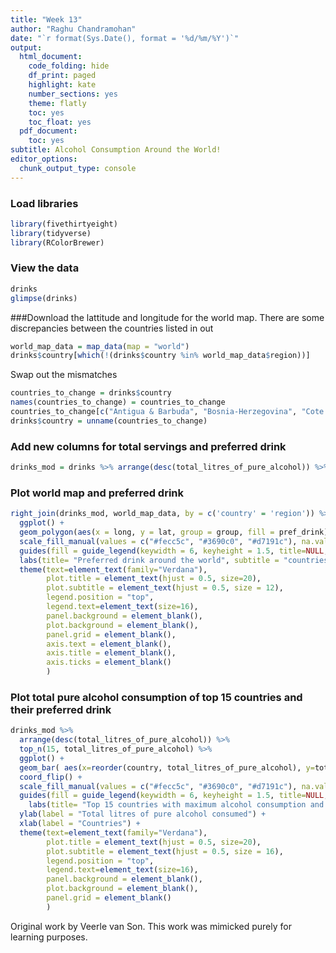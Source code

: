 ```yaml
---
title: "Week 13"
author: "Raghu Chandramohan"
date: "`r format(Sys.Date(), format = '%d/%m/%Y')`"
output:
  html_document:
    code_folding: hide
    df_print: paged
    highlight: kate
    number_sections: yes
    theme: flatly
    toc: yes
    toc_float: yes
  pdf_document:
    toc: yes
subtitle: Alcohol Consumption Around the World!
editor_options:
  chunk_output_type: console
---
```


### Load libraries

```r
library(fivethirtyeight)
library(tidyverse)
library(RColorBrewer)
```

### View the data
```r
drinks
glimpse(drinks)
```

###Download the lattitude and longitude for the world map.
There are some discrepancies between the countries listed in out 
```r
world_map_data = map_data(map = "world")
drinks$country[which(!(drinks$country %in% world_map_data$region))]
```

Swap out the mismatches
```r
countries_to_change = drinks$country
names(countries_to_change) = countries_to_change
countries_to_change[c("Antigua & Barbuda", "Bosnia-Herzegovina", "Cote d'Ivoire", "Cabo Verde", "Congo", "DR Congo", "Russian Federation", "United Kingdom")] = c("Antigua", "Bosnia and Herzegovina", "Ivory Coast", "Cape Verde", "Republic of Congo", "Democratic Republic of the Congo", "Russia", "UK")
drinks$country = unname(countries_to_change)

```

### Add new columns for total servings and preferred drink

```r
drinks_mod = drinks %>% arrange(desc(total_litres_of_pure_alcohol)) %>% mutate(total_servings = beer_servings + spirit_servings + wine_servings) %>% filter(total_servings > 10) %>% mutate(pref_drink = c("beer", "spirits", "wine")[max.col(.[2:4])])
```

### Plot world map and preferred drink
```r
right_join(drinks_mod, world_map_data, by = c('country' = 'region')) %>% 
  ggplot() + 
  geom_polygon(aes(x = long, y = lat, group = group, fill = pref_drink), color = "white", size = 0.25) + 
  scale_fill_manual(values = c("#fecc5c", "#3690c0", "#d7191c"), na.value="#eff3ff") +
  guides(fill = guide_legend(keywidth = 6, keyheight = 1.5, title=NULL, label.position = "top", label.hjust = 0.5)) +
  labs(title= "Preferred drink around the world", subtitle = "countries which consume at least 10 servings per capita per year") + 
  theme(text=element_text(family="Verdana"),
        plot.title = element_text(hjust = 0.5, size=20), 
        plot.subtitle = element_text(hjust = 0.5, size = 12),
        legend.position = "top",
        legend.text=element_text(size=16),
        panel.background = element_blank(),
        plot.background = element_blank(),
        panel.grid = element_blank(),
        axis.text = element_blank(),
        axis.title = element_blank(),
        axis.ticks = element_blank()
        )

```


### Plot total pure alcohol consumption of top 15 countries and their preferred drink
```r
drinks_mod %>% 
  arrange(desc(total_litres_of_pure_alcohol)) %>% 
  top_n(15, total_litres_of_pure_alcohol) %>% 
  ggplot() +
  geom_bar( aes(x=reorder(country, total_litres_of_pure_alcohol), y=total_litres_of_pure_alcohol, fill=pref_drink), stat="identity", width=0.8) + 
  coord_flip() +
  scale_fill_manual(values = c("#fecc5c", "#3690c0", "#d7191c"), na.value="#eff3ff") +
  guides(fill = guide_legend(keywidth = 6, keyheight = 1.5, title=NULL, label.position = "top", label.hjust = 0.5)) +
    labs(title= "Top 15 countries with maximum alcohol consumption and their preferred drink type") + 
  ylab(label = "Total litres of pure alcohol consumed") + 
  xlab(label = "Countries") +
  theme(text=element_text(family="Verdana"),
        plot.title = element_text(hjust = 0.5, size=20), 
        plot.subtitle = element_text(hjust = 0.5, size = 16),
        legend.position = "top",
        legend.text=element_text(size=16),
        panel.background = element_blank(),
        plot.background = element_blank(),
        panel.grid = element_blank()
        )

```

Original work by Veerle van Son. This work was mimicked purely for learning purposes.